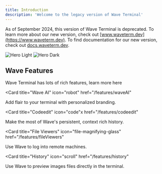 ```yaml
---
title: Introduction
description: 'Welcome to the legacy version of Wave Terminal'
---
```


As of September 2024, this version of Wave Terminal is deprecated. To learn more about our new version, check out [www.waveterm.dev](https://www.waveterm.dev). To find documentation for our new version, check out [docs.waveterm.dev](https://docs.waveterm.dev).

<img
  className="block dark:hidden"
  src="/images/screenshot.png"
  alt="Hero Light"
/>
<img
  className="hidden dark:block"
  src="/images/screenshot.png"
  alt="Hero Dark"
/>


## Wave Features

Wave Terminal has lots of rich features, learn more here

<CardGroup>

<Card
  title="Wave AI"
  icon="robot"
  href="/features/waveAI"
  >
  Add flair to your terminal with personalized branding.
</Card>

<Card
  title="Codeedit"
  icon="code"x
  href="/features/codeedit"
  >
  Make the most of Wave's persistent, context rich history.
</Card>

<Card
  title="File Viewers"
  icon="file-magnifying-glass"
  href="/features/fileViewers"
  >
  Use Wave to log into remote machines.
</Card>

<Card
  title="History"
  icon="scroll"
  href="/features/history"
  >
  Use Wave to preview images files directly in the terminal.
</Card>

</CardGroup>

